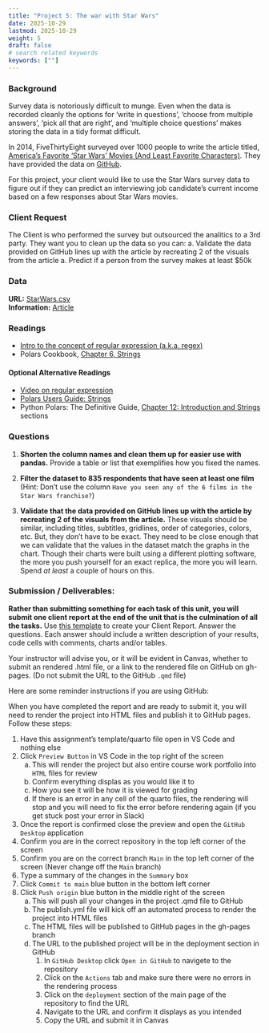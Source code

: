 ```yaml
---
title: "Project 5: The war with Star Wars"
date: 2025-10-29
lastmod: 2025-10-29
weight: 5
draft: false
# search related keywords
keywords: [""]
---
```


### Background

Survey data is notoriously difficult to munge.  Even when the data is recorded cleanly the options for ‘write in questions’, ‘choose from multiple answers’, ‘pick all that are right’, and ‘multiple choice questions’ makes storing the data in a tidy format difficult.

In 2014, FiveThirtyEight surveyed over 1000 people to write the article titled, [America’s Favorite ‘Star Wars’ Movies (And Least Favorite Characters)](https://fivethirtyeight.com/features/americas-favorite-star-wars-movies-and-least-favorite-characters/). They have provided the data on [GitHub](https://github.com/fivethirtyeight/data/tree/master/star-wars-survey). 

For this project, your client would like to use the Star Wars survey data to figure out if they can predict an interviewing job candidate’s current income based on a few responses about Star Wars movies.  


### Client Request

The Client is who performed the survey but outsourced the analitics to a 3rd party. They want you to clean up the data so you can: 
    a. Validate the data provided on GitHub lines up with the article by recreating 2 of the visuals from the article
    a. Predict if a person from the survey makes at least $50k

### Data

__URL:__ [StarWars.csv](https://github.com/fivethirtyeight/data/raw/master/star-wars-survey/StarWars.csv)   
__Information:__ [Article](https://fivethirtyeight.com/features/americas-favorite-star-wars-movies-and-least-favorite-characters/)


### Readings

- [Intro to the concept of regular expression (a.k.a. regex)](http://2017.compciv.org/guide/topics/regular-expressions/regex-early-overview.html)
- Polars Cookbook, [Chapter 6, Strings](https://learning.oreilly.com/library/view/polars-cookbook/9781805121152/B21621_06.xhtml)

#### Optional Alternative Readings

- [Video on regular expression](https://www.youtube.com/watch?v=nxjwB8up2gI)
- [Polars Users Guide: Strings](https://docs.pola.rs/user-guide/expressions/strings/#the-string-namespace)
- Python Polars: The Definitive Guide, [Chapter 12: Introduction and Strings](https://learning.oreilly.com/library/view/python-polars-the/9781098156077/ch12.html#id136) sections


### Questions

1. __Shorten the column names and clean them up for easier use with pandas.__ Provide a table or list that exemplifies how you fixed the names.  

1. __Filter the dataset to 835 respondents that have seen at least one film__ (Hint: Don't use the column `Have you seen any of the 6 films in the Star Wars franchise?`) 

1. __Validate that the data provided on GitHub lines up with the article by recreating 2 of the visuals from the article.__  These visuals should be similar, including titles, subtitles, gridlines, order of categories, colors, etc. But, they don't have to be exact. They need to be close enough that we can validate that the values in the dataset match the graphs in the chart. Though their charts were built using a different plotting software, the more you push yourself for an exact replica, the more you will learn. Spend _at least_ a couple of hours on this. 


### Submission / Deliverables:

__Rather than submitting something for each task of this unit, you will submit one client report at the end of the unit that is the culmination of all the tasks.__ Use [this template](../Templates/unit5_task3_template.qmd) to create your Client Report. Answer the questions. Each answer should include a written description of your results, code cells with comments, charts and/or tables.

::: {.callout-note collapse="true"}
Your instructor will advise you, or it will be evident in Canvas, whether to submit an rendered .html file, or a link to the rendered file on GitHub on gh-pages. (Do not submit the URL to the GitHub `.qmd` file)  
:::

Here are some reminder instructions if you are using GitHub:

::: {.callout-note collapse="true"}
When you have completed the report and are ready to submit it, you will need to render the project into HTML files and publish it to GitHub pages. Follow these steps:

1. Have this assignment's template/quarto file open in VS Code and nothing else
1. Click `Preview Button` in VS Code in the top right of the screen
    a. This will render the project but also entire course work portfolio into `HTML` files for review
    b. Confirm everything displas as you would like it to
    c. How you see it will be how it is viewed for grading
    d. If there is an error in any cell of the quarto files, the rendering will stop and you will need to fix the error before rendering again (if you get stuck post your error in Slack)
1. Once the report is confirmed close the preview and open the `GitHub Desktop` application
1. Confirm you are in the correct repository in the top left corner of the screen
1. Confirm you are on the correct branch `Main` in the top left corner of the screen (Never change off the `Main` branch)
1. Type a summary of the changes in the `Summary` box
1. Click `Commit to main` blue button in the bottom left corner
1. Click `Push origin` blue button in the middle right of the screen
    a. This will push all your changes in the project .qmd file to GitHub
    b. The publish.yml file will kick off an automated process to render the project into HTML files
    c. The HTML files will be published to GitHub pages in the gh-pages branch
    d. The URL to the published project will be in the deployment section in GitHub
        1. In `GitHub Desktop` click `Open in GitHub` to navigete to the repository
        2. Click on the `Actions` tab and make sure there were no errors in the rendering process
        3. Click on the `deployment` section of the main page of the repository to find the URL
        4. Navigate to the URL and confirm it displays as you intended
        5. Copy the URL and submit it in Canvas
:::